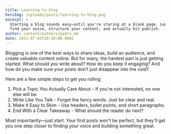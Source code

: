 ```yaml
---
title: Learning to blog
heroImg: /uploads/posts/learning-to-blog.png
excerpt: >
  Starting a blog sounds easy—until you're staring at a blank page. Learn how to
  find your voice, structure your content, and actually hit publish.
author: content/authors/pedro.md
date: 2021-07-03T20:30:00.000Z
---
```


Blogging is one of the best ways to share ideas, build an audience, and create valuable content online. But for many, the hardest part is just getting started. What should you write about? How do you keep it engaging? And how do you make sure your posts don't just disappear into the void?

Here are a few simple steps to get you rolling:

1. Pick a Topic You Actually Care About - If you're not interested, no one else will be.
2. Write Like You Talk - Forget the fancy words. Just be clear and real.
3. Make It Easy to Skim - Use headers, bullet points, and short paragraphs.
4. End With a Clear Takeaway - What should the reader do next?

Most importantly—just start. Your first posts won't be perfect, but they'll get you one step closer to finding your voice and building something great.
